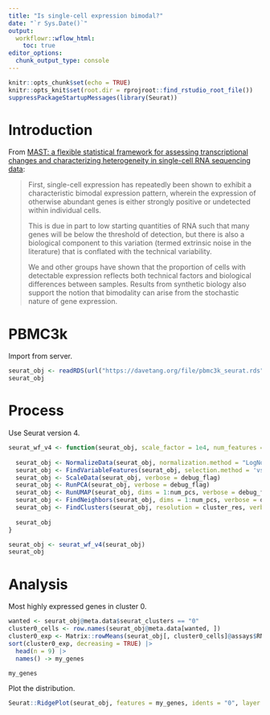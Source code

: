 ```yaml
---
title: "Is single-cell expression bimodal?"
date: "`r Sys.Date()`"
output:
  workflowr::wflow_html:
    toc: true
editor_options:
  chunk_output_type: console
---
```


```r
knitr::opts_chunk$set(echo = TRUE)
knitr::opts_knit$set(root.dir = rprojroot::find_rstudio_root_file())
suppressPackageStartupMessages(library(Seurat))
```

# Introduction

From [MAST: a flexible statistical framework for assessing transcriptional changes and characterizing heterogeneity in single-cell RNA sequencing data](https://genomebiology.biomedcentral.com/articles/10.1186/s13059-015-0844-5):

> First, single-cell expression has repeatedly been shown to exhibit a characteristic bimodal expression pattern, wherein the expression of otherwise abundant genes is either strongly positive or undetected within individual cells.
>
> This is due in part to low starting quantities of RNA such that many genes will be below the threshold of detection, but there is also a biological component to this variation (termed extrinsic noise in the literature) that is conflated with the technical variability.
>
> We and other groups have shown that the proportion of cells with detectable expression reflects both technical factors and biological differences between samples. Results from synthetic biology also support the notion that bimodality can arise from the stochastic nature of gene expression.

# PBMC3k

Import from server.

```r
seurat_obj <- readRDS(url("https://davetang.org/file/pbmc3k_seurat.rds", "rb"))
seurat_obj
```

# Process

Use Seurat version 4.

```r
seurat_wf_v4 <- function(seurat_obj, scale_factor = 1e4, num_features = 2000, num_pcs = 30, cluster_res = 0.5, debug_flag = FALSE){
  
  seurat_obj <- NormalizeData(seurat_obj, normalization.method = "LogNormalize", scale.factor = scale_factor, verbose = debug_flag)
  seurat_obj <- FindVariableFeatures(seurat_obj, selection.method = 'vst', nfeatures = num_features, verbose = debug_flag)
  seurat_obj <- ScaleData(seurat_obj, verbose = debug_flag)
  seurat_obj <- RunPCA(seurat_obj, verbose = debug_flag)
  seurat_obj <- RunUMAP(seurat_obj, dims = 1:num_pcs, verbose = debug_flag)
  seurat_obj <- FindNeighbors(seurat_obj, dims = 1:num_pcs, verbose = debug_flag)
  seurat_obj <- FindClusters(seurat_obj, resolution = cluster_res, verbose = debug_flag)
  
  seurat_obj
}

seurat_obj <- seurat_wf_v4(seurat_obj)
seurat_obj
```

# Analysis

Most highly expressed genes in cluster 0.

```r
wanted <- seurat_obj@meta.data$seurat_clusters == "0"
cluster0_cells <- row.names(seurat_obj@meta.data[wanted, ])
cluster0_exp <- Matrix::rowMeans(seurat_obj[, cluster0_cells]@assays$RNA$count)
sort(cluster0_exp, decreasing = TRUE) |>
  head(n = 9) |>
  names() -> my_genes

my_genes
```

Plot the distribution.

```r
Seurat::RidgePlot(seurat_obj, features = my_genes, idents = "0", layer = 'count')
```
